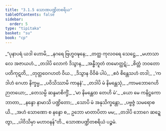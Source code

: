 ```yaml
---
title: "3.1.5 သောဏပဏ္ဍိတစရိယ"
tableOfContents: false
sidebar:
  order: 5
type: "tipitaka"
basket: "su"
book: "cp"
---
```



<DynamicBreadcrumb />

<Division number="42" book="cp">

<Paragraph number="314" type="verses" book="cp">
_“ပုနာပရံ ယဒါ ဟောမိ,_  
_နဂရေ ဗြဟ္မဝဍ္ဎနေ;_  
_တတ္ထ ကုလဝရေ သေဋ္ဌေ,_  
_မဟာသာလေ အဇာယဟံ._  

</Paragraph>

</Division>
<Division number="43" book="cp">

<Paragraph number="315" type="verses" book="cp">
_တဒါပိ လောကံ ဒိသွာန,_  
_အန္ဓီဘူတံ တမောတ္ထဋံ;_  
_စိတ္တံ ဘဝတော ပတိကုဋတိ,_  
_တုတ္တဝေဂဟတံ ဝိယ._  

</Paragraph>

</Division>
<Division number="44" book="cp">

<Paragraph number="316" type="verses" book="cp">
_ဒိသွာန ဝိဝိဓံ ပါပံ,_  
_ဧဝံ စိန္တေသဟံ တဒါ;_  
_‘ကဒါဟံ ဂေဟာ နိက္ခမ္မ,_  
_ပဝိသိဿာမိ ကာနနံ’._  

</Paragraph>

</Division>
<Division number="45" book="cp">

<Paragraph number="317" type="verses" book="cp">
_တဒါပိ မံ နိမန္တေသုံ,_  
_ကာမဘောဂေဟိ ဉာတယော;_  
_တေသမ္ပိ ဆန္ဒမာစိက္ခိံ,_  
_‘မာ နိမန္တေထ တေဟိ မံ’._  

</Paragraph>

</Division>
<Division number="46" book="cp">

<Paragraph number="318" type="verses" book="cp">
_ယော မေ ကနိဋ္ဌကော ဘာတာ,_  
_နန္ဒော နာမာသိ ပဏ္ဍိတော;_  
_သောပိ မံ အနုသိက္ခန္တော,_  
_ပဗ္ဗဇ္ဇံ သမရောစယိ._  

</Paragraph>

</Division>
<Division number="47" book="cp">

<Paragraph number="319" type="verses" book="cp">
_အဟံ သောဏော စ နန္ဒော စ,_  
ဥဘော မာတာပိတာ မမ;_  
_တဒါပိ ဘောဂေ ဆဍ္ဍေတွာ,_  
_ပါဝိသိမှာ မဟာဝနန်”တိ._  


</Paragraph>
</Division>

<Paragraph number="320" type="center" book="cp">
သောဏပဏ္ဍိတစရိယံ ပဉ္စမံ.
</Paragraph>